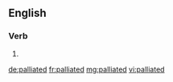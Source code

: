 ==English==

===Verb===
{{head|en}}

# {{en-past of|palliate}}

[[de:palliated]]
[[fr:palliated]]
[[mg:palliated]]
[[vi:palliated]]